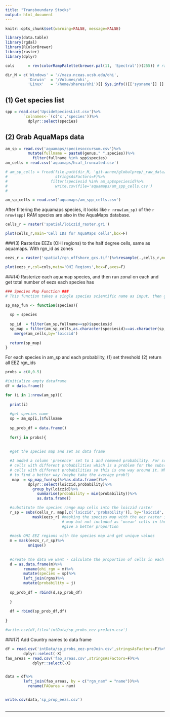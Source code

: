 ```yaml
---
title: "Transboundary Stocks"
output: html_document
---
```


```r

knitr::opts_chunk$set(warning=FALSE, message=FALSE)

library(data.table)
library(rgdal)
library(RColorBrewer)
library(raster)
library(dplyr)

cols      = rev(colorRampPalette(brewer.pal(11, 'Spectral'))(255)) # rainbow color scheme

dir_M = c('Windows' = '//mazu.nceas.ucsb.edu/ohi',
          'Darwin'  = '/Volumes/ohi',
          'Linux'   = '/home/shares/ohi')[[ Sys.info()[['sysname']] ]]

```

## (1) Get species list

```r

spp = read.csv('UpsideSpeciesList.csv')%>%
        `colnames<-`(c('x','species'))%>%
          dplyr::select(species)

```

## (2) Grab AquaMaps data

```r

am_sp = read.csv('aquamaps/speciesoccursum.csv')%>%
          mutate(fullname = paste0(genus," ",species))%>%
            filter(fullname %in% spp$species)
am_cells = read.csv('aquamaps/hcaf_truncated.csv')

# am_sp_cells = fread(file.path(dir_M, 'git-annex/globalprep/_raw_data/aquamaps/d2015/csv/hcaf_sp_native_trunc.csv'),
#                     stringsAsFactors=F)%>%
#                   filter(speciesid %in% am_sp$speciesid)%>%
#                     write.csv(file='aquamaps/am_spp_cells.csv')
# 

am_sp_cells = read.csv('aquamaps/am_spp_cells.csv')

```

After filtering the aquamaps species, it looks like `r nrow(am_sp)` of the `r nrow(spp)` RAM species are also in the AquaMaps database.

```r

cells_r = raster('spatial/loiczid_raster.gri')

plot(cells_r,main='Cell IDs for AquaMaps cells',box=F)

```


###(3) Rasterize EEZs (OHI regions) to the half degree cells, same as aquamaps. With rgn_id as zones

```r

eezs_r = raster('spatial/rgn_offshore_gcs.tif')%>%resample(.,cells_r,method='ngb',progress='text')

plot(eezs_r,col=cols,main='OHI Regions',box=F,axes=F)

```

###(4) Rasterize each aquamap species, and then run zonal on each and get total number of eezs each species has 

```r

### Species Map Function ###
# This function takes a single species scientific name as input, then grabs all occurrence cells and associated probability per cell

sp_map_fun <- function(species){
  
  sp = species
  
  sp_id  = filter(am_sp,fullname==sp)$speciesid
  sp_map = filter(am_sp_cells,as.character(speciesid)==as.character(sp_id))%>%
    merge(am_cells,by='loiczid')
  
  return(sp_map)
}

```



For each species in am_sp and each probability,
(1) set threshold
(2) return all EEZ rgn_ids


```r

probs = c(0,0.5)

#initialize empty dataframe
df = data.frame()

for (i in 1:nrow(am_sp)){
    
  print(i)
  
  #get species name
  sp = am_sp[i,]$fullname
  
  sp_prob_df = data.frame()
  
  for(j in probs){

  
  #get the species map and set as data frame
  
  #I added a column 'presence' set to 1 and removed probability. For some species, like Thunnus obesus, there were duplicate
  # cells with different probabilities which is a problem for the subs() function below... not sure why there are duplicate
  # cells with different probabilities so this is one way around it. When we care about probability of occurrence, we will need
  # to find a better way (maybe take the average prob?)
   map  = sp_map_fun(sp)%>%as.data.frame()%>%
          dplyr::select(loiczid,probability)%>%
            group_by(loiczid)%>%
              summarise(probability = min(probability))%>%
              as.data.frame()

  #substitute the species range map cells into the loiczid raster 
  r_sp = subs(cells_r, map[,c('loiczid','probability')], by='loiczid', which='probability', subsWithNA=T)%>%
            mask(eezs_r) #masking the species map with the eez raster in order to remove those cells that are in the species range
                         # map but not included as 'ocean' cells in the eez map. This is not an ideal solution but will 
                         #give a better proportion
  
  #mask OHI EEZ regions with the species map and get unique values 
  m = mask(eezs_r,r_sp)%>%
          unique()
              
  
  #create the data we want - calculate the proportion of cells in each zone.
  d = as.data.frame(m)%>%
        rename(ohi_rgn = m)%>%
        mutate(species = sp)%>%
        left_join(rgns)%>%
        mutate(probability = j)
  
  sp_prob_df = rbind(d,sp_prob_df)
  
  }
  
  df = rbind(sp_prob_df,df)
  
}

#write.csv(df,file='intData/sp_probs_eez-preJoin.csv')

```

###(7) Add Country names to data frame

```r

df = read.csv('intData/sp_probs_eez-preJoin.csv',stringsAsFactors=F)%>%
        dplyr::select(-X)
fao_areas = read.csv('fao_areas.csv',stringsAsFactors=F)%>%
            dplyr::select(-X)


data = df%>%
        left_join(fao_areas, by = c("rgn_nam" = "name"))%>%
          rename(FAOarea = num)


write.csv(data,'sp_prop_eezs.csv')
              

```

***

